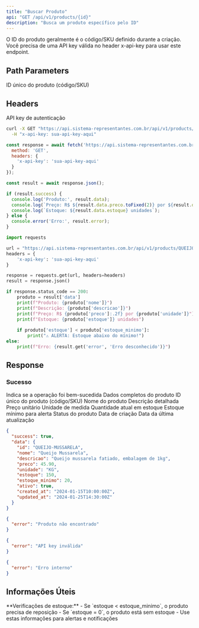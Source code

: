 ```yaml
---
title: "Buscar Produto"
api: "GET /api/v1/products/{id}"
description: "Busca um produto específico pelo ID"
---
```


<Tip>
O ID do produto geralmente é o código/SKU definido durante a criação.
</Tip>

<Warning>
Você precisa de uma API key válida no header x-api-key para usar este endpoint.
</Warning>

## Path Parameters

<ParamField path="id" type="string" required>
  ID único do produto (código/SKU)
</ParamField>

## Headers

<ParamField header="x-api-key" type="string" required>
  API key de autenticação
</ParamField>

<RequestExample>

```bash cURL
curl -X GET "https://api.sistema-representantes.com.br/api/v1/products/QUEIJO-MUSSARELA" \
  -H "x-api-key: sua-api-key-aqui"
```

```javascript JavaScript
const response = await fetch('https://api.sistema-representantes.com.br/api/v1/products/LEITE-INTEGRAL-1L', {
  method: 'GET',
  headers: {
    'x-api-key': 'sua-api-key-aqui'
  }
});

const result = await response.json();

if (result.success) {
  console.log('Produto:', result.data);
  console.log(`Preço: R$ ${result.data.preco.toFixed(2)} por ${result.data.unidade}`);
  console.log(`Estoque: ${result.data.estoque} unidades`);
} else {
  console.error('Erro:', result.error);
}
```

```python Python
import requests

url = "https://api.sistema-representantes.com.br/api/v1/products/QUEIJO-PRATO"
headers = {
    'x-api-key': 'sua-api-key-aqui'
}

response = requests.get(url, headers=headers)
result = response.json()

if response.status_code == 200:
    produto = result['data']
    print(f"Produto: {produto['nome']}")
    print(f"Descrição: {produto['descricao']}")
    print(f"Preço: R$ {produto['preco']:.2f} por {produto['unidade']}")
    print(f"Estoque: {produto['estoque']} unidades")
    
    if produto['estoque'] < produto['estoque_minimo']:
        print("⚠️ ALERTA: Estoque abaixo do mínimo!")
else:
    print(f"Erro: {result.get('error', 'Erro desconhecido')}")
```

</RequestExample>

## Response

### Sucesso

<ResponseField name="success" type="boolean">
  Indica se a operação foi bem-sucedida
</ResponseField>

<ResponseField name="data" type="object">
  Dados completos do produto
  
  <Expandable title="Estrutura do produto">
    <ResponseField name="id" type="string">
      ID único do produto (código/SKU)
    </ResponseField>
    <ResponseField name="nome" type="string">
      Nome do produto
    </ResponseField>
    <ResponseField name="descricao" type="string">
      Descrição detalhada
    </ResponseField>
    <ResponseField name="preco" type="number">
      Preço unitário
    </ResponseField>
    <ResponseField name="unidade" type="string">
      Unidade de medida
    </ResponseField>
    <ResponseField name="estoque" type="number">
      Quantidade atual em estoque
    </ResponseField>
    <ResponseField name="estoque_minimo" type="number">
      Estoque mínimo para alerta
    </ResponseField>
    <ResponseField name="ativo" type="boolean">
      Status do produto
    </ResponseField>
    <ResponseField name="created_at" type="string">
      Data de criação
    </ResponseField>
    <ResponseField name="updated_at" type="string">
      Data da última atualização
    </ResponseField>
  </Expandable>
</ResponseField>

<ResponseExample>

```json 200 - Sucesso
{
  "success": true,
  "data": {
    "id": "QUEIJO-MUSSARELA",
    "nome": "Queijo Mussarela",
    "descricao": "Queijo mussarela fatiado, embalagem de 1kg",
    "preco": 45.90,
    "unidade": "KG",
    "estoque": 150,
    "estoque_minimo": 20,
    "ativo": true,
    "created_at": "2024-01-15T10:00:00Z",
    "updated_at": "2024-01-25T14:30:00Z"
  }
}
```

```json 404 - Não Encontrado
{
  "error": "Produto não encontrado"
}
```

```json 401 - Não Autorizado
{
  "error": "API key inválida"
}
```

```json 500 - Erro Interno
{
  "error": "Erro interno"
}
```

</ResponseExample>

## Informações Úteis

<Info>
**Verificações de estoque:**
- Se `estoque < estoque_minimo`, o produto precisa de reposição
- Se `estoque = 0`, o produto está sem estoque
- Use estas informações para alertas e notificações
</Info>